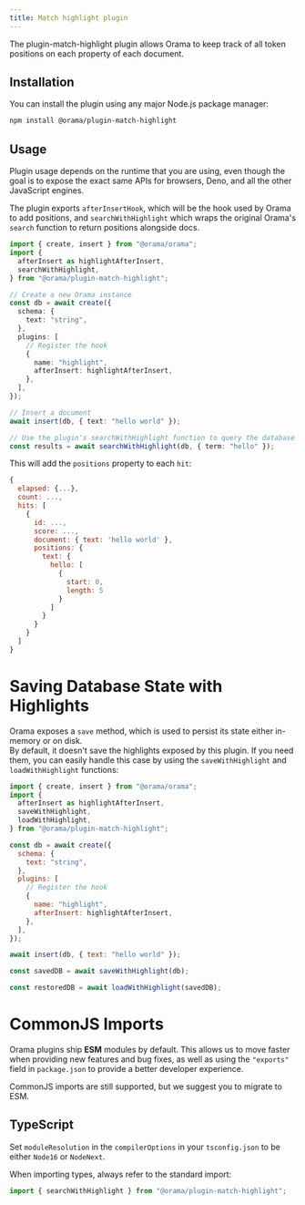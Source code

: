 ```yaml
---
title: Match highlight plugin
---
```


The plugin-match-highlight plugin allows Orama to keep track of all token positions on each property of each document.

## Installation

You can install the plugin using any major Node.js package manager:

```bash copy
npm install @orama/plugin-match-highlight
```

## Usage

Plugin usage depends on the runtime that you are using, even though the goal is to expose the exact same APIs for browsers, Deno, and all the other JavaScript engines.

The plugin exports `afterInsertHook`, which will be the hook used by Orama to add positions, and `searchWithHighlight` which wraps the original Orama's `search` function to return positions alongside docs.

```typescript copy
import { create, insert } from "@orama/orama";
import {
  afterInsert as highlightAfterInsert,
  searchWithHighlight,
} from "@orama/plugin-match-highlight";

// Create a new Orama instance
const db = await create({
  schema: {
    text: "string",
  },
  plugins: [
    // Register the hook
    {
      name: "highlight",
      afterInsert: highlightAfterInsert,
    },
  ],
});

// Insert a document
await insert(db, { text: "hello world" });

// Use the plugin's searchWithHighlight function to query the database
const results = await searchWithHighlight(db, { term: "hello" });
```

This will add the `positions` property to each `hit`:

```js copy
{
  elapsed: {...},
  count: ...,
  hits: [
    {
      id: ...,
      score: ...,
      document: { text: 'hello world' },
      positions: {
        text: {
          hello: [
            {
              start: 0,
              length: 5
            }
          ]
        }
      }
    }
  ]
}
```

# Saving Database State with Highlights

Orama exposes a `save` method, which is used to persist its state either in-memory or on disk. \
By default, it doesn't save the highlights exposed by this plugin. If you need them, you can easily handle this case by using the `saveWithHighlight` and `loadWithHighlight` functions:

```js
import { create, insert } from "@orama/orama";
import {
  afterInsert as highlightAfterInsert,
  saveWithHighlight,
  loadWithHighlight,
} from "@orama/plugin-match-highlight";

const db = await create({
  schema: {
    text: "string",
  },
  plugins: [
    // Register the hook
    {
      name: "highlight",
      afterInsert: highlightAfterInsert,
    },
  ],
});

await insert(db, { text: "hello world" });

const savedDB = await saveWithHighlight(db);

const restoredDB = await loadWithHighlight(savedDB);
```

# CommonJS Imports

Orama plugins ship **ESM** modules by default. This allows us to move faster when providing new features and bug fixes, as well as using the `"exports"` field in `package.json` to provide a better developer experience.

CommonJS imports are still supported, but we suggest you to migrate to ESM.

## TypeScript

Set `moduleResolution` in the `compilerOptions` in your `tsconfig.json` to be either `Node16` or `NodeNext`.

When importing types, always refer to the standard import:

```ts copy
import { searchWithHighlight } from "@orama/plugin-match-highlight";
```
